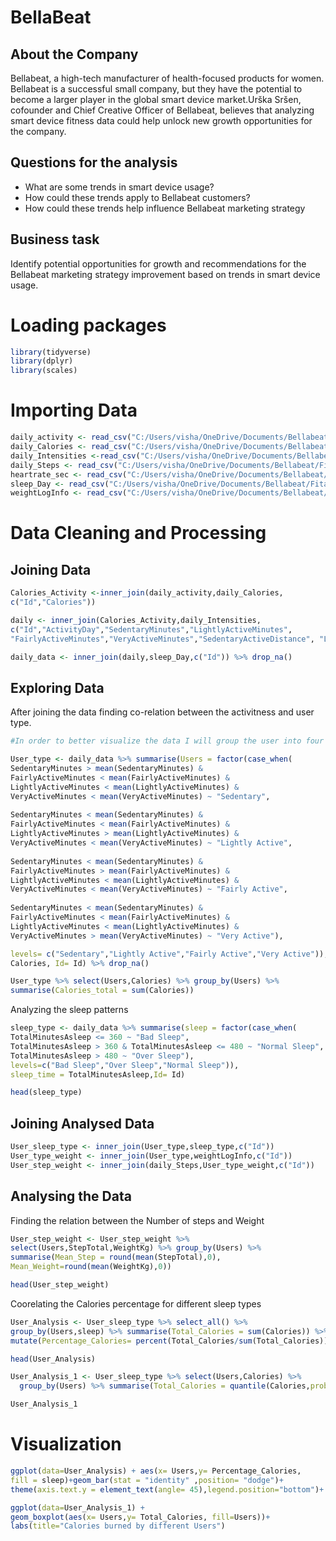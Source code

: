 
# BellaBeat

## About the Company

Bellabeat, a high-tech manufacturer of health-focused products for women. Bellabeat is a successful small company, but they have the potential to become a larger player in the global smart device market.Urška Sršen, cofounder and Chief Creative Officer of Bellabeat, believes that analyzing smart device fitness data could help unlock new growth opportunities for the company.

## Questions for the analysis
* What are some trends in smart device usage?
* How could these trends apply to Bellabeat customers?
* How could these trends help influence Bellabeat marketing strategy

## Business task
Identify potential opportunities for growth and recommendations for the Bellabeat marketing strategy improvement based on trends in smart device usage.

# Loading packages

```{r}
library(tidyverse)
library(dplyr)
library(scales)
```


# Importing Data
```{r}
daily_activity <- read_csv("C:/Users/visha/OneDrive/Documents/Bellabeat/Fitabase Data 4.12.16-5.12.16/dailyActivity_merged.csv")
daily_Calories <- read_csv("C:/Users/visha/OneDrive/Documents/Bellabeat/Fitabase Data 4.12.16-5.12.16/dailyCalories_merged.csv")
daily_Intensities <-read_csv("C:/Users/visha/OneDrive/Documents/Bellabeat/Fitabase Data 4.12.16-5.12.16/dailyIntensities_merged.csv")
daily_Steps <- read_csv("C:/Users/visha/OneDrive/Documents/Bellabeat/Fitabase Data 4.12.16-5.12.16/dailySteps_merged.csv")
heartrate_sec <- read_csv("C:/Users/visha/OneDrive/Documents/Bellabeat/Fitabase Data 4.12.16-5.12.16/heartrate_seconds_merged.csv")
sleep_Day <- read_csv("C:/Users/visha/OneDrive/Documents/Bellabeat/Fitabase Data 4.12.16-5.12.16/sleepDay_merged.csv")
weightLogInfo <- read_csv("C:/Users/visha/OneDrive/Documents/Bellabeat/Fitabase Data 4.12.16-5.12.16/weightLogInfo_merged.csv")

```

# Data Cleaning and Processing

## Joining Data
```{r}
Calories_Activity <-inner_join(daily_activity,daily_Calories,
c("Id","Calories"))

daily <- inner_join(Calories_Activity,daily_Intensities,
c("Id","ActivityDay","SedentaryMinutes","LightlyActiveMinutes",
"FairlyActiveMinutes","VeryActiveMinutes","SedentaryActiveDistance", "LightActiveDistance", "ModeratelyActiveDistance", "VeryActiveDistance"))

daily_data <- inner_join(daily,sleep_Day,c("Id")) %>% drop_na() 
```

## Exploring Data

After joining the data finding co-relation between the activitness and user type.

```{r}
#In order to better visualize the data I will group the user into four categories based on for each of their activity level.

User_type <- daily_data %>% summarise(Users = factor(case_when(
SedentaryMinutes > mean(SedentaryMinutes) & 
FairlyActiveMinutes < mean(FairlyActiveMinutes) &
LightlyActiveMinutes < mean(LightlyActiveMinutes) & 
VeryActiveMinutes < mean(VeryActiveMinutes) ~ "Sedentary",
  
SedentaryMinutes < mean(SedentaryMinutes) & 
FairlyActiveMinutes < mean(FairlyActiveMinutes) &
LightlyActiveMinutes > mean(LightlyActiveMinutes) & 
VeryActiveMinutes < mean(VeryActiveMinutes) ~ "Lightly Active",
  
SedentaryMinutes < mean(SedentaryMinutes) & 
FairlyActiveMinutes > mean(FairlyActiveMinutes) &
LightlyActiveMinutes < mean(LightlyActiveMinutes) & 
VeryActiveMinutes < mean(VeryActiveMinutes) ~ "Fairly Active",
  
SedentaryMinutes < mean(SedentaryMinutes) & 
FairlyActiveMinutes < mean(FairlyActiveMinutes) & 
LightlyActiveMinutes < mean(LightlyActiveMinutes) & 
VeryActiveMinutes > mean(VeryActiveMinutes) ~ "Very Active"),

levels= c("Sedentary","Lightly Active","Fairly Active","Very Active")),
Calories, Id= Id) %>% drop_na()

User_type %>% select(Users,Calories) %>% group_by(Users) %>% 
summarise(Calories_total = sum(Calories))
```

Analyzing the sleep patterns

```{r}
sleep_type <- daily_data %>% summarise(sleep = factor(case_when(
TotalMinutesAsleep <= 360 ~ "Bad Sleep",
TotalMinutesAsleep > 360 & TotalMinutesAsleep <= 480 ~ "Normal Sleep",
TotalMinutesAsleep > 480 ~ "Over Sleep"),
levels=c("Bad Sleep","Over Sleep","Normal Sleep")), 
sleep_time = TotalMinutesAsleep,Id= Id)

head(sleep_type)
```

## Joining Analysed Data

```{r include=FALSE}
User_sleep_type <- inner_join(User_type,sleep_type,c("Id")) 
User_type_weight <- inner_join(User_type,weightLogInfo,c("Id"))
User_step_weight <- inner_join(daily_Steps,User_type_weight,c("Id"))
```

## Analysing the Data

Finding the relation between the Number of steps and Weight

```{r}
User_step_weight <- User_step_weight %>% 
select(Users,StepTotal,WeightKg) %>% group_by(Users) %>% 
summarise(Mean_Step = round(mean(StepTotal),0),
Mean_Weight=round(mean(WeightKg),0))

head(User_step_weight)
```


Coorelating the Calories percentage for different sleep types
```{r}
User_Analysis <- User_sleep_type %>% select_all() %>% 
group_by(Users,sleep) %>% summarise(Total_Calories = sum(Calories)) %>% 
mutate(Percentage_Calories= percent(Total_Calories/sum(Total_Calories)))

head(User_Analysis)
```

```{r}
User_Analysis_1 <- User_sleep_type %>% select(Users,Calories) %>% 
  group_by(Users) %>% summarise(Total_Calories = quantile(Calories,prob=c(0.2,0.5,0.8)))

User_Analysis_1
```


# Visualization
```{r}
ggplot(data=User_Analysis) + aes(x= Users,y= Percentage_Calories, 
fill = sleep)+geom_bar(stat = "identity" ,position= "dodge")+ 
theme(axis.text.y = element_text(angle= 45),legend.position="bottom")+ labs(title="Different users and their sleep cycle")
```

```{r}
ggplot(data=User_Analysis_1) + 
geom_boxplot(aes(x= Users,y= Total_Calories, fill=Users))+ 
labs(title="Calories burned by different Users")
```


